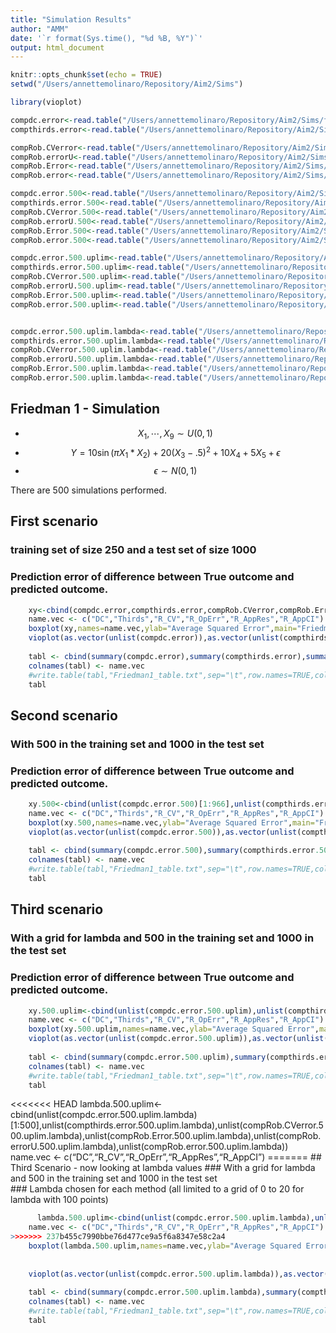 ```yaml
---
title: "Simulation Results"
author: "AMM"
date: '`r format(Sys.time(), "%d %B, %Y")`'
output: html_document
---
```


```r
knitr::opts_chunk$set(echo = TRUE)
setwd("/Users/annettemolinaro/Repository/Aim2/Sims")

library(vioplot)

compdc.error<-read.table("/Users/annettemolinaro/Repository/Aim2/Sims/friedman1_CompositeDC_ErrorToTruth.txt")
compthirds.error<-read.table("/Users/annettemolinaro/Repository/Aim2/Sims/friedman1_CompositeThirds_ErrorToTruth.txt")

compRob.CVerror<-read.table("/Users/annettemolinaro/Repository/Aim2/Sims/friedman1_CompositeRob_ErrorToTruth.txt")
compRob.errorU<-read.table("/Users/annettemolinaro/Repository/Aim2/Sims/friedman1_CompositeRob_ErrorToTruth.errorU.lambdas.txt")
compRob.Error<-read.table("/Users/annettemolinaro/Repository/Aim2/Sims/friedman1_CompositeRob_ErrorToTruth.ErrorOptimisim.Lambdas.txt")
compRob.error<-read.table("/Users/annettemolinaro/Repository/Aim2/Sims/friedman1_CompositeRob_ErrorToTruth.error.lambdas.txt")

compdc.error.500<-read.table("/Users/annettemolinaro/Repository/Aim2/Sims/friedman1_500_CompositeDC_ErrorToTruth.txt")
compthirds.error.500<-read.table("/Users/annettemolinaro/Repository/Aim2/Sims/friedman1_500_CompositeThirds_ErrorToTruth.txt")
compRob.CVerror.500<-read.table("/Users/annettemolinaro/Repository/Aim2/Sims/friedman1_500_CompositeRob_ErrorToTruth.txt")
compRob.errorU.500<-read.table("/Users/annettemolinaro/Repository/Aim2/Sims/friedman1_500_CompositeRob_ErrorToTruth.errorU.lambdas.txt")
compRob.Error.500<-read.table("/Users/annettemolinaro/Repository/Aim2/Sims/friedman1_500_CompositeRob_ErrorToTruth.ErrorOptimisim.Lambdas.txt")
compRob.error.500<-read.table("/Users/annettemolinaro/Repository/Aim2/Sims/friedman1_500_CompositeRob_ErrorToTruth.error.lambdas.txt")

compdc.error.500.uplim<-read.table("/Users/annettemolinaro/Repository/Aim2/Sims/friedman1_500_CompositeDC_Train500_uplim_ErrorToTruth.txt")
compthirds.error.500.uplim<-read.table("/Users/annettemolinaro/Repository/Aim2/Sims/friedman1_500_CompositeThirds_500_uplim_ErrorToTruth.txt")
compRob.CVerror.500.uplim<-read.table("/Users/annettemolinaro/Repository/Aim2/Sims/friedman1_500_CompositeRob_500_uplim_ErrorToTruth.txt")
compRob.errorU.500.uplim<-read.table("/Users/annettemolinaro/Repository/Aim2/Sims/friedman1_500_CompositeRob_500_uplim_ErrorToTruth.errorU.lambdas.txt")
compRob.Error.500.uplim<-read.table("/Users/annettemolinaro/Repository/Aim2/Sims/friedman1_500_CompositeRob_500_uplim_ErrorToTruth.ErrorOptimisim.Lambdas.txt")
compRob.error.500.uplim<-read.table("/Users/annettemolinaro/Repository/Aim2/Sims/friedman1_500_CompositeRob_500_uplim_ErrorToTruth.error.lambdas.txt")


compdc.error.500.uplim.lambda<-read.table("/Users/annettemolinaro/Repository/Aim2/Sims/friedman1_500_CompositeDC_Train500_uplim_MinErrorLambda.txt")[1:500,]
compthirds.error.500.uplim.lambda<-read.table("/Users/annettemolinaro/Repository/Aim2/Sims/friedman1_500_CompositeThirds_500_uplim_MinErrorLambda.txt")
compRob.CVerror.500.uplim.lambda<-read.table("/Users/annettemolinaro/Repository/Aim2/Sims/friedman1_500_CompositeRob_500_uplim_MinErrorLambda.txt")
compRob.errorU.500.uplim.lambda<-read.table("/Users/annettemolinaro/Repository/Aim2/Sims/friedman1_500_CompositeRob_500_uplim_MinErrorLambda.errorU.lambdas.txt")
compRob.Error.500.uplim.lambda<-read.table("/Users/annettemolinaro/Repository/Aim2/Sims/friedman1_500_CompositeRob_500_uplim_MinErrorLambda.ErrorOptimisim.Lambdas.txt")
compRob.error.500.uplim.lambda<-read.table("/Users/annettemolinaro/Repository/Aim2/Sims/friedman1_500_CompositeRob_500_uplim_MinErrorLambda.error.lambdas.txt")

```

## Friedman 1 - Simulation 

* $$X_{1}, \cdots,X_{9} \sim U(0,1)$$
* $$ Y= 10 \sin(\pi X_1\ast X_2)+20(X_{3}-.5)^2+10X_4+5X_{5}+\epsilon$$
* $$ \epsilon \sim N(0,1)$$


There are 500 simulations performed. 



## First scenario
### training set of size 250 and a test set of size 1000 
### Prediction error of difference between True outcome and predicted outcome.
```r

    xy<-cbind(compdc.error,compthirds.error,compRob.CVerror,compRob.Error,compRob.errorU,compRob.error)
    name.vec <- c("DC","Thirds","R_CV","R_OpErr","R_AppRes","R_AppCI")
    boxplot(xy,names=name.vec,ylab="Average Squared Error",main="Friedman 1")
    vioplot(as.vector(unlist(compdc.error)),as.vector(unlist(compthirds.error)),as.vector(unlist(compRob.CVerror)),as.vector(unlist(compRob.Error)),as.vector(unlist(compRob.errorU)),as.vector(unlist(compRob.error)),names=name.vec)
    
    tabl <- cbind(summary(compdc.error),summary(compthirds.error),summary(compRob.CVerror),summary(compRob.Error),summary(compRob.errorU),summary(compRob.error))
    colnames(tabl) <- name.vec
    #write.table(tabl,"Friedman1_table.txt",sep="\t",row.names=TRUE,col.names=TRUE,quote=FALSE)
    tabl
```


## Second scenario
### With 500 in the training set and 1000 in the test set
### Prediction error of difference between True outcome and predicted outcome.
```r

    xy.500<-cbind(unlist(compdc.error.500)[1:966],unlist(compthirds.error.500)[1:966],unlist(compRob.CVerror.500),unlist(compRob.Error.500),unlist(compRob.errorU.500),unlist(compRob.error.500))
    name.vec <- c("DC","Thirds","R_CV","R_OpErr","R_AppRes","R_AppCI")
    boxplot(xy.500,names=name.vec,ylab="Average Squared Error",main="Friedman 1")
    vioplot(as.vector(unlist(compdc.error.500)),as.vector(unlist(compthirds.error.500)),as.vector(unlist(compRob.CVerror.500)),as.vector(unlist(compRob.Error.500)),as.vector(unlist(compRob.errorU.500)),as.vector(unlist(compRob.error.500)),names=name.vec)
    
    tabl <- cbind(summary(compdc.error.500),summary(compthirds.error.500),summary(compRob.CVerror.500),summary(compRob.Error.500),summary(compRob.errorU.500),summary(compRob.error.500))
    colnames(tabl) <- name.vec
    #write.table(tabl,"Friedman1_table.txt",sep="\t",row.names=TRUE,col.names=TRUE,quote=FALSE)
    tabl
```



## Third scenario
### With a grid for lambda and 500 in the training set and 1000 in the test set  
### Prediction error of difference between True outcome and predicted outcome.
```r

    xy.500.uplim<-cbind(unlist(compdc.error.500.uplim),unlist(compthirds.error.500.uplim),unlist(compRob.CVerror.500.uplim),unlist(compRob.Error.500.uplim),unlist(compRob.errorU.500.uplim),unlist(compRob.error.500.uplim))
    name.vec <- c("DC","Thirds","R_CV","R_OpErr","R_AppRes","R_AppCI")
    boxplot(xy.500.uplim,names=name.vec,ylab="Average Squared Error",main="Friedman 1")
    vioplot(as.vector(unlist(compdc.error.500.uplim)),as.vector(unlist(compthirds.error.500.uplim)),as.vector(unlist(compRob.CVerror.500.uplim)),as.vector(unlist(compRob.Error.500.uplim)),as.vector(unlist(compRob.errorU.500.uplim)),as.vector(unlist(compRob.error.500.uplim)),names=name.vec)
    
    tabl <- cbind(summary(compdc.error.500.uplim),summary(compthirds.error.500.uplim),summary(compRob.CVerror.500.uplim),summary(compRob.Error.500.uplim),summary(compRob.errorU.500.uplim),summary(compRob.error.500.uplim))
    colnames(tabl) <- name.vec
    #write.table(tabl,"Friedman1_table.txt",sep="\t",row.names=TRUE,col.names=TRUE,quote=FALSE)
    tabl
```
 
<<<<<<< HEAD
    lambda.500.uplim<-cbind(unlist(compdc.error.500.uplim.lambda)[1:500],unlist(compthirds.error.500.uplim.lambda),unlist(compRob.CVerror.500.uplim.lambda),unlist(compRob.Error.500.uplim.lambda),unlist(compRob.errorU.500.uplim.lambda),unlist(compRob.error.500.uplim.lambda))
    name.vec <- c("DC","R_CV","R_OpErr","R_AppRes","R_AppCI")
=======
## Third Scenario - now looking at lambda values
### With a grid for lambda and 500 in the training set and 1000 in the test set  
### Lambda chosen for each method (all limited to a grid of 0 to 20 for lambda with 100 points)
```r
      lambda.500.uplim<-cbind(unlist(compdc.error.500.uplim.lambda),unlist(compthirds.error.500.uplim.lambda),unlist(compRob.CVerror.500.uplim.lambda),unlist(compRob.Error.500.uplim.lambda),unlist(compRob.errorU.500.uplim.lambda),unlist(compRob.error.500.uplim.lambda))
    name.vec <- c("DC","Thirds","R_CV","R_OpErr","R_AppRes","R_AppCI")
>>>>>>> 237b455c7990bbe76d477ce9a5f6a8347e58c2a4
    boxplot(lambda.500.uplim,names=name.vec,ylab="Average Squared Error",main="Friedman 1")
    
    
    vioplot(as.vector(unlist(compdc.error.500.uplim.lambda)),as.vector(unlist(compthirds.error.500.uplim.lambda)),as.vector(unlist(compRob.CVerror.500.uplim.lambda)),as.vector(unlist(compRob.Error.500.uplim.lambda)),as.vector(unlist(compRob.errorU.500.uplim.lambda)),as.vector(unlist(compRob.error.500.uplim.lambda)),names=name.vec)
    
    tabl <- cbind(summary(compdc.error.500.uplim.lambda),summary(compthirds.error.500.uplim.lambda),summary(compRob.CVerror.500.uplim.lambda),summary(compRob.Error.500.uplim.lambda),summary(compRob.errorU.500.uplim.lambda),summary(compRob.error.500.uplim.lambda))
    colnames(tabl) <- name.vec
    #write.table(tabl,"Friedman1_table.txt",sep="\t",row.names=TRUE,col.names=TRUE,quote=FALSE)
    tabl
```